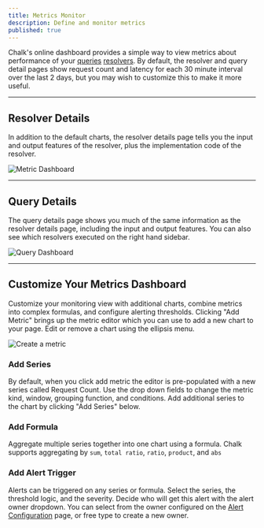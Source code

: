 ```yaml
---
title: Metrics Monitor
description: Define and monitor metrics
published: true
---
```


Chalk's online dashboard provides a simple way to view
metrics about performance of your [queries](/docs/query-basics) [resolvers](/docs/resolver-overview).
By default, the resolver and query detail pages show request count and latency for each 30 minute interval over the last 2 days, but you may wish to customize this to make it more useful.

---

## Resolver Details

In addition to the default charts, the resolver details page tells you the input and output features of the resolver, plus the implementation code of the resolver.

![Metric Dashboard](/img/ResolverDashboard.png)

---

## Query Details

The query details page shows you much of the same information as the resolver details page, including the input and output features. You can also see which resolvers executed on the right hand sidebar.

![Query Dashboard](/img/QueryDetails.png)

---

## Customize Your Metrics Dashboard

Customize your monitoring view with additional charts, combine metrics into complex formulas, and configure alerting thresholds.
Clicking "Add Metric" brings up the metric editor which you can use to add a new chart to your page.
Edit or remove a chart using the ellipsis menu.

![Create a metric](/img/MetricEditor.png)


### Add Series


By default, when you click add metric the editor is pre-populated with a new series called Request Count.
Use the drop down fields to change the metric kind, window, grouping function, and conditions. Add additional series to the chart by clicking "Add Series" below.

### Add Formula


Aggregate multiple series together into one chart using a formula. Chalk supports aggregating by `sum`, `total ratio`, `ratio`, `product`, and `abs`

### Add Alert Trigger

Alerts can be triggered on any series or formula. Select the series, the threshold logic, and the severity. Decide who will get this alert with the alert owner dropdown. You can select from the owner configured on the [Alert Configuration](/docs/alertconfig) page, or free type to create a new owner.
